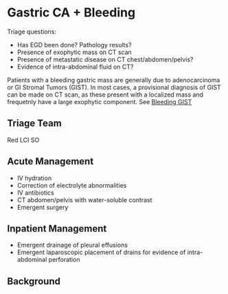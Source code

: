 # Gastric CA + Bleeding {#gastric_bleeding}

Triage questions:

-   Has EGD been done? Pathology results?
-   Presence of exophytic mass on CT scan
-   Presence of metastatic disease on CT chest/abdomen/pelvis?
-   Evidence of intra-abdominal fluid on CT?

Patients with a bleeding gastric mass are generally due to adenocarcinoma or GI Stromal Tumors (GIST). In most cases, a provisional diagnosis of GIST can be made on CT scan, as these present with a localized mass and frequetnly have a large exophytic component. See [Bleeding GIST](#gist_bleeding)

## Triage Team

Red LCI SO

## Acute Management

-   IV hydration
-   Correction of electrolyte abnormalities
-   IV antibiotics
-   CT abdomen/pelvis with water-soluble contrast
-   Emergent surgery

## Inpatient Management

-   Emergent drainage of pleural effusions
-   Emergent laparoscopic placement of drains for evidence of intra-abdominal perforation

## Background
